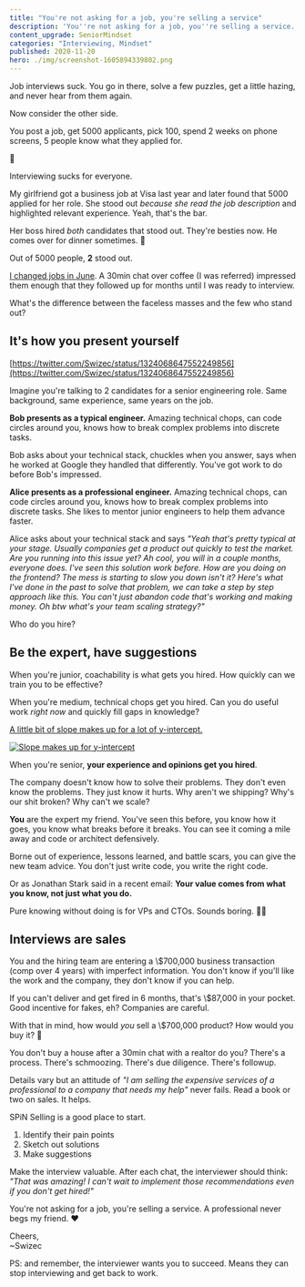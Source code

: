 ```yaml
---
title: "You're not asking for a job, you're selling a service"
description: 'You''re not asking for a job, you''re selling a service. The true question behind every interview is "How can you help us?"'
content_upgrade: SeniorMindset
categories: "Interviewing, Mindset"
published: 2020-11-20
hero: ./img/screenshot-1605894339802.png
---
```



Job interviews suck. You go in there, solve a few puzzles, get a little hazing, and never hear from them again.

Now consider the other side.

You post a job, get 5000 applicants, pick 100, spend 2 weeks on phone screens, 5 people know what they applied for.

💩

Interviewing sucks for everyone.

My girlfriend got a business job at Visa last year and later found that 5000 applied for her role. She stood out _because she read the job description_ and highlighted relevant experience. Yeah, that's the bar.

Her boss hired _both_ candidates that stood out. They're besties now. He comes over for dinner sometimes. 🍲

Out of 5000 people, **2** stood out.

[I changed jobs in June](https://swizec.com/blog/how-to-grow-as-a-senior-engineer-or-why-i-got-a-new-job). A 30min chat over coffee (I was referred) impressed them enough that they followed up for months until I was ready to interview.

What's the difference between the faceless masses and the few who stand out?

<SeniorMindset />

## It's how you present yourself

[https://twitter.com/Swizec/status/1324068647552249856](https://twitter.com/Swizec/status/1324068647552249856)

Imagine you're talking to 2 candidates for a senior engineering role. Same background, same experience, same years on the job.

**Bob presents as a typical engineer.** Amazing technical chops, can code circles around you, knows how to break complex problems into discrete tasks.

Bob asks about your technical stack, chuckles when you answer, says when he worked at Google they handled that differently. You've got work to do before Bob's impressed.

**Alice presents as a professional engineer.** Amazing technical chops, can code circles around you, knows how to break complex problems into discrete tasks. She likes to mentor junior engineers to help them advance faster.

Alice asks about your technical stack and says _"Yeah that's pretty typical at your stage. Usually companies get a product out quickly to test the market. Are you running into this issue yet? Ah cool, you will in a couple months, everyone does. I've seen this solution work before. How are you doing on the frontend? The mess is starting to slow you down isn't it? Here's what I've done in the past to solve that problem, we can take a step by step approach like this. You can't just abandon code that's working and making money. Oh btw what's your team scaling strategy?"_

Who do you hire?

## Be the expert, have suggestions

When you're junior, coachability is what gets you hired. How quickly can we train you to be effective?

When you're medium, technical chops get you hired. Can you do useful work _right now_ and quickly fill gaps in knowledge?

[A little bit of slope makes up for a lot of y-intercept.](https://gist.github.com/gtallen1187/e83ed02eac6cc8d7e185)

[![Slope makes up for y-intercept](./img/Slope-makes-up-for-y-intercept3g909i.png)](https://gist.github.com/gtallen1187/e83ed02eac6cc8d7e185)

When you're senior, **your experience and opinions get you hired**.

The company doesn't know how to solve their problems. They don't even know the problems. They just know it hurts. Why aren't we shipping? Why's our shit broken? Why can't we scale?

**You** are the expert my friend. You've seen this before, you know how it goes, you know what breaks before it breaks. You can see it coming a mile away and code or architect defensively.

Borne out of experience, lessons learned, and battle scars, you can give the new team advice. You don't just write code, you write the right code.

Or as Jonathan Stark said in a recent email: **Your value comes from what you know, not just what you do.**

Pure knowing without doing is for VPs and CTOs. Sounds boring. 🤷‍♂️

## Interviews are sales

You and the hiring team are entering a \\\$700,000 business transaction (comp over 4 years) with imperfect information. You don't know if you'll like the work and the company, they don't know if you can help.

If you can't deliver and get fired in 6 months, that's \\\$87,000 in your pocket. Good incentive for fakes, eh? Companies are careful.

With that in mind, how would _you_ sell a \\\$700,000 product? How would you buy it? 🤔

You don't buy a house after a 30min chat with a realtor do you? There's a process. There's schmoozing. There's due diligence. There's followup.

Details vary but an attitude of _"I am selling the expensive services of a professional to a company that needs my help"_ never fails. Read a book or two on sales. It helps.

SPiN Selling is a good place to start.

1.  Identify their pain points
2.  Sketch out solutions
3.  Make suggestions

Make the interview valuable. After each chat, the interviewer should think: _"That was amazing! I can't wait to implement those recommendations even if you don't get hired!"_

You're not asking for a job, you're selling a service. A professional never begs my friend. ❤️

Cheers,<br/>
~Swizec

PS: and remember, the interviewer wants you to succeed. Means they can stop interviewing and get back to work.
